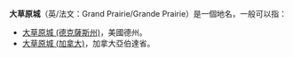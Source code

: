 '''大草原城'''（英/法文：Grand Prairie/Grande Prairie）是一個地名，一般可以指：
*[[大草原城_(德克薩斯州)|大草原城 (德克薩斯州)]]，美國德州。
*[[大草原城_(加拿大)|大草原城 (加拿大)]]，加拿大亞伯達省。
{{Disambig|G|cat=四字地名消歧義}}